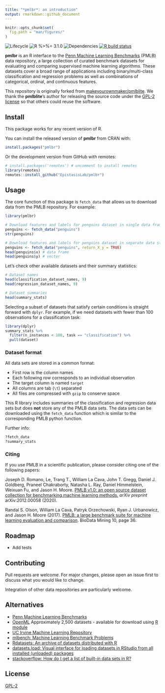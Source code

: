 ```yaml
---
title: "*pmlbr*: an introduction"
output: rmarkdown::github_document
---
```


```r
knitr::opts_chunk$set(
  fig.path = "man/figures/"
)
```

![Lifecycle
](https://img.shields.io/badge/lifecycle-maturing-blue.svg?style=flat)
![R 
%>%= 3.1.0](https://img.shields.io/badge/R->%3D3.1.0-blue.svg?style=flat)
![Dependencies
](https://img.shields.io/badge/dependencies-none-brightgreen.svg?style=flat)
[![R build status](https://github.com/EpistasisLab/pmlbr/workflows/R-CMD-check/badge.svg)](https://github.com/EpistasisLab/pmlbr/actions)

**pmlbr** is an R interface to the [Penn Machine Learning Benchmarks](https://epistasislab.github.io/pmlb/) (PMLB) data repository, a large collection of curated benchmark datasets for evaluating and comparing supervised machine learning algorithms.
These datasets cover a broad range of applications including binary/multi-class classification and regression problems as well as combinations of categorical, ordinal, and continuous features.

This repository is originally forked from [makeyourownmaker/pmlblite](https://github.com/makeyourownmaker/pmlblite).
We thank the **pmlblite**'s author for releasing the source code under the [GPL-2 license](https://github.com/makeyourownmaker/pmlblite/blob/be763f7011b21e71e3eaf6d3ca6b794d405507cd/LICENSE) so that others could reuse the software.

## Install

This package works for any recent version of R.

You can install the released version of **pmlbr** from CRAN with:
```r
install.packages("pmlbr")
```

Or the development version from GitHub with remotes:

```r
# install.packages('remotes') # uncomment to install remotes
library(remotes)
remotes::install_github("EpistasisLab/pmlbr")
```

## Usage

The core function of this package is `fetch_data` that allows us to download data from the PMLB repository.
For example:
``` r
library(pmlbr)

# Download features and labels for penguins dataset in single data frame
penguins <- fetch_data("penguins")
str(penguins)

# Download features and labels for penguins dataset in separate data structures
penguins <- fetch_data("penguins", return_X_y = TRUE)
head(penguins$x) # data frame
head(penguins$y) # vector
```

Let's check other available datasets and their summary statistics:

``` r
# Dataset names
head(classification_dataset_names, 9)
head(regression_dataset_names, 9)

# Dataset summaries
head(summary_stats)
```

Selecting a subset of datasets that satisfy certain conditions is straight forward with `dplyr`.
For example, if we need datasets with fewer than 100 observations for a classification task: 
```r
library(dplyr)
summary_stats %>%
  filter(n_instances < 100, task == "classification") %>%
  pull(dataset)
```


### Dataset format

All data sets are stored in a common format:

* First row is the column names
* Each following row corresponds to an individual observation
* The target column is named `target`
* All columns are tab (`\t`) separated
* All files are compressed with `gzip` to conserve space

This R library includes summaries of the classification and regression data sets but does **not**
store any of the PMLB data sets.  The data sets can be downloaded using the `fetch_data` function which
is similar to the corresponding PMLB python function.  

Further info:
``` r
?fetch_data
?summary_stats
```


### Citing

If you use PMLB in a scientific publication, please consider citing one of the following papers:

Joseph D. Romano, Le, Trang T., William La Cava, John T. Gregg, Daniel J. Goldberg, Praneel Chakraborty, Natasha L. Ray, Daniel Himmelstein, Weixuan Fu, and Jason H. Moore. 
[PMLB v1.0: an open source dataset collection for benchmarking machine learning methods.](https://arxiv.org/abs/2012.00058) _arXiv preprint_ arXiv:2012.00058 (2020).

Randal S. Olson, William La Cava, Patryk Orzechowski, Ryan J. Urbanowicz, and Jason H. Moore (2017).
[PMLB: a large benchmark suite for machine learning evaluation and comparison](https://biodatamining.biomedcentral.com/articles/10.1186/s13040-017-0154-4).
BioData Mining 10, page 36.


## Roadmap

* Add tests


## Contributing

Pull requests are welcome.  For major changes, please open an issue first to discuss what you would like to change.

Integration of other data repositories are particularly welcome.


## Alternatives

* [Penn Machine Learning Benchmarks](https://github.com/EpistasisLab/pmlb)
* [OpenML](https://www.openml.org/search?type=data)
    Approximately 2,500 datasets - available for download using [R module](https://github.com/openml/openml-r)
* [UC Irvine Machine Learning Repository](https://archive.ics.uci.edu/ml/index.php)
* [mlbench: Machine Learning Benchmark Problems](https://cran.r-project.org/package=mlbench)
* [Rdatasets: An archive of datasets distributed with R](https://vincentarelbundock.github.io/Rdatasets/)
* [datasets.load: Visual interface for loading datasets in RStudio from all installed (unloaded) packages](https://cran.r-project.org/package=datasets.load)
* [stackoverflow: How do I get a list of built-in data sets in R?](https://stackoverflow.com/questions/33797666/how-do-i-get-a-list-of-built-in-data-sets-in-r)

## License
[GPL-2](https://www.gnu.org/licenses/old-licenses/gpl-2.0.en.html)
